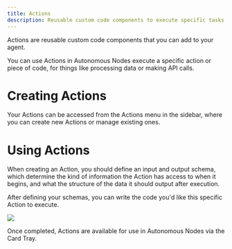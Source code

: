 ```yaml
---
title: Actions
description: Reusable custom code components to execute specific tasks.
---
```



Actions are reusable custom code components that you can add to your agent.

You can use Actions in Autonomous Nodes execute a specific action or piece of code, for things like processing data or making API calls.

# Creating Actions

Your Actions can be accessed from the Actions menu in the sidebar, where you can create new Actions or manage existing ones.

# Using Actions

When creating an Action, you should define an input and output schema, which determine the kind of information the Action has access to when it begins, and what the structure of the data it should output after execution.

After defining your schemas, you can write the code you'd like this specific Action to execute.

<img src="./action-demo.png" />

Once completed, Actions are available for use in Autonomous Nodes via the Card Tray.

